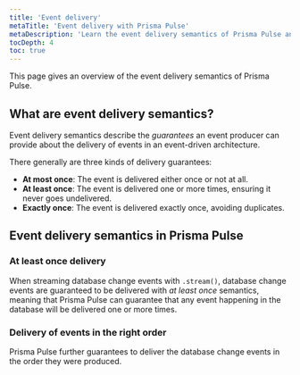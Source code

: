 ```yaml
---
title: 'Event delivery'
metaTitle: 'Event delivery with Prisma Pulse'
metaDescription: 'Learn the event delivery semantics of Prisma Pulse and what delivery guarantees it can provide.'
tocDepth: 4
toc: true
---
```


This page gives an overview of the event delivery semantics of Prisma Pulse. 

## What are event delivery semantics?

Event delivery semantics describe  the _guarantees_ an event producer can provide about the delivery of events in an event-driven architecture. 

There generally are three kinds of delivery guarantees:
- **At most once**: The event is delivered either once or not at all.
- **At least once**: The event is delivered one or more times, ensuring it never goes undelivered.
- **Exactly once**: The event is delivered exactly once, avoiding duplicates.

## Event delivery semantics in Prisma Pulse

### At least once delivery

When streaming database change events with `.stream()`, database change events are guaranteed to be delivered with _at least once_ semantics, meaning that Prisma Pulse can guarantee that any event happening in the database will be delivered one or more times.

### Delivery of events in the right order

Prisma Pulse further guarantees to deliver the database change events in the order they were produced. 